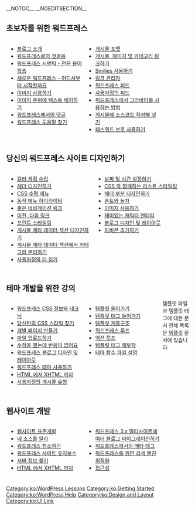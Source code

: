 {{Languages|
{{en|WordPress_Lessons}}
{{mk|WordPress ??????}}
{{nl|WordPress Lessen}}
{{th|WordPress Lessons}}
{{zh-cn|WordPress ??}}
{{zh-tw|WordPress ??}}
{{ko|WordPress_Lessons}}
}}

__NOTOC__ __NOEDITSECTION__

==초보자를 위한 워드프레스==
<div class="half" style="width: 40%; margin:0px 6px; float:left">
* [[ko:Introduction to Blogging|블로그 소개]]
* [[ko:First Steps With WordPress|워드프레스로의 첫걸음]]
* [[ko:WordPress Semantics|워드프레스 시멘틱 - 전문 용어 학습]]
* [[ko:New To WordPress - Where to Start|새로운 워드프레스 - 어디서부터 시작할까요]]
* [[ko:Using Images|이미지 사용하기]]
* [[ko:Wrapping Text Around Images|이미지 주위에 텍스트 배치하기]]
* [[ko:Comments in WordPress|워드프레스에서의 댓글]]
* [[ko:Finding WordPress Help|워드프레스 도움말 찾기]]
</div>
<div class="half" style="width: 40%; margin:0px 6px; float:left">
* [[ko:Post Formats|게시물 포맷]]
* [[ko:Linking Posts Pages and Categories|게시물, 페이지 및 카테고리 링크하기]]
* [[ko:Using Smilies|Smilies 사용하기]]
* [[ko:Links Manager|링크 관리자]]
* [[ko:WordPress Feeds|워드프레스 피드]]
* [[ko:Customizing Feeds|사용자정의 피드]]
* [[ko:How to Use Gravatars in WordPress|워드프레스에서 그라바타를 사용하는 방법]]
* [[ko:Writing Code in Your Posts|게시물에 소스코드 작성해 넣기]]
* [[ko:Using Password Protection|패스워드 보호 사용하기]]
</div>
<div style="clear:both; height:10px">
</div>

==당신의 워드프레스 사이트 디자인하기==
<div class="half" style="width: 45%; margin:0px 6px; float:left">
* [[ko:Developing a Colour Scheme|컬러 계획 수립]] 
* [[ko:Designing Headers|헤더 디자인하기]]
* [[Creating Horizontal Menus|CSS 수평 메뉴]]
* [[Dynamic Menu Highlighting|동적 메뉴 하이라이팅]]
* [[Good Navigation Links|좋은 네비게이션 링크]]
* [[Next and Previous Links|이전, 다음 링크]]
* [[Styling for Print|프린트 스타일링]] 
* [[Post Meta Data Section|게시물 메타 데이터 섹션 디자인하기]]
* [[Separating Categories|게시물 메타 데이터 섹션에서 카테고리 분리하기]]
* [[Customizing the Read More|사용자정의 더 읽기]]
</div>
<div class="half" style="width: 45%; margin:0px 6px; float:left; display: inline">
* [[ko:Formatting Date and Time|날짜 및 시간 설정하기]]
* [[Styling Lists with CSS|CSS 와 함께하는 리스트 스타일링]]
* [[Designing Headings|헤더 부분 디자인하기]]
* [[Playing With Fonts|폰트와 놀자]]
* [[Using Images|이미지 사용하기]]
* [[Fun Character Entities|재미있는 캐릭터 엔티티]]
* [[Blog Design and Layout|블로그 디자인 및 레이아웃]] 
* [[Creating a Favicon|파비콘 추가하기]]
</div>
<div style="clear:both; height:10px">
</div>

==테마 개발을 위한 강의==
<div class="half" style="width: 40%; margin:0px 6px; float:left">
* [[CSS|워드프레스 CSS 정보와 테크닉]]
* [[Finding Your CSS Styles|당신만의 CSS 스타일 찾기]]
* [[Pages|개별 페이지 만들기]]
* [[Uploading Files|파일 업로드하기]]
* [[I Make Changes and Nothing Happens|수정을 했는데 반응이 없어요]]
* [[Blog_Design_and_Layout|워드프레스 블로그 디자인 및 레이아웃]]
* [[Using_Themes|워드프레스 테마 사용하기]]
* [[HTML to XHTML|HTML 에서 XHTML 까지]] 
* [[Custom Post Types|사용자정의 게시물 유형]]
</div>
<div class="half" style="width: 40%; margin:0px 6px; float:left">
* [[Stepping Into Templates|템플릿 들어가기]]
* [[Stepping Into Template Tags|템플릿 태그 들어가기]]
* [[Template Hierarchy|템플릿 계층구조]]
* [[The Loop|워드프레스 루프]]
* [[The Loop in Action|액션 루프]]
* [[Template_Tags/Anatomy_of_a_Template_Tag|템플릿 태그 해부학]]
* [[Functions_File_Explained|테마 함수 파일 설명]]
</div>
템플릿 파일과 템플릿 태그에 대한 문서 전체 목록은 [[Templates|템플릿]] 문서에 있습니다.
<div style="clear:both; height:10px">
</div>

==웹사이트 개발==
<div class="half" style="width: 40%; margin:0px 6px; float:left">
* [[Validating a Website|웹사이트 표준개발]]
* [[Know Your Sources|네 소스를 알라]]
* [[WordPress Housekeeping|워드프레스 청소하기]]
* [[WordPress Site Maintenance|워드프레스 사이트 유지보수]]
* [[Finding Server Info|서버 정보 찾기]]
* [[HTML to XHTML|HTML 에서 XHTML 까지]]
</div>
<div class="half" style="width: 40%; margin:0px 6px; float:left">
* [[Migrating Multiple Blogs into WordPress 3.0 Multisite|워드프레스 3.x 멀티사이트에 여러 블로그 마이그레이션하기]]
* [[Meta Tags in WordPress|워드프레스에서의 메타 태그]]
* [[Search Engine Optimization for WordPress|워드프레스를 위한 검색 엔진 최적화]]
* [[Accessibility|접근성]]
</div>
<div style="clear:both; height:10px">
</div>

{{toclist}}


[[Category:ko:WordPress Lessons]]
[[Category:ko:Getting Started]]
[[Category:ko:WordPress Help]]
[[Category:ko:Design and Layout]]
[[Category:ko:UI Link]]
